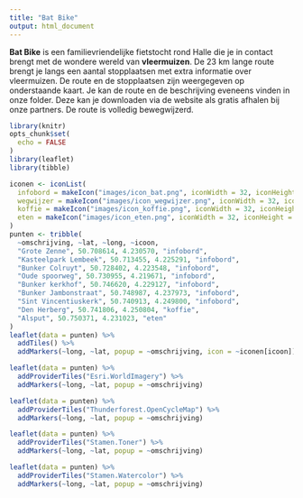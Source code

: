 ```yaml
---
title: "Bat Bike"
output: html_document
---
```


**Bat Bike** is een familievriendelijke fietstocht rond Halle die je in contact brengt met de wondere wereld van **vleermuizen**. De 23 km lange route brengt je langs een aantal stopplaatsen met extra informatie over vleermuizen. De route en de stopplaatsen zijn weergegeven op onderstaande kaart. Je kan de route en de beschrijving eveneens vinden in onze folder. Deze kan je downloaden via de website als gratis afhalen bij onze partners. De route is volledig bewegwijzerd.

```r
library(knitr)
opts_chunk$set(
  echo = FALSE
)
library(leaflet)
library(tibble)
```

```r
iconen <- iconList(
  infobord = makeIcon("images/icon_bat.png", iconWidth = 32, iconHeight = 32),
  wegwijzer = makeIcon("images/icon_wegwijzer.png", iconWidth = 32, iconHeight = 32),
  koffie = makeIcon("images/icon_koffie.png", iconWidth = 32, iconHeight = 32),
  eten = makeIcon("images/icon_eten.png", iconWidth = 32, iconHeight = 32)
)
punten <- tribble(
  ~omschrijving, ~lat, ~long, ~icoon,
  "Grote Zenne", 50.708614, 4.230570, "infobord",  
  "Kasteelpark Lembeek", 50.713455, 4.225291, "infobord", 
  "Bunker Colruyt", 50.728402, 4.223548, "infobord", 
  "Oude spoorweg", 50.730955, 4.219671, "infobord", 
  "Bunker kerkhof", 50.746620, 4.229127, "infobord", 
  "Bunker Jambonstraat", 50.748987, 4.237973, "infobord", 
  "Sint Vincentiuskerk", 50.740913, 4.249800, "infobord", 
  "Den Herberg", 50.741806, 4.250804, "koffie",
  "Alsput", 50.750371, 4.231023, "eten"
)
leaflet(data = punten) %>%
  addTiles() %>%
  addMarkers(~long, ~lat, popup = ~omschrijving, icon = ~iconen[icoon])
```

```r
leaflet(data = punten) %>%
  addProviderTiles("Esri.WorldImagery") %>%
  addMarkers(~long, ~lat, popup = ~omschrijving)
```

```r
leaflet(data = punten) %>%
  addProviderTiles("Thunderforest.OpenCycleMap") %>%
  addMarkers(~long, ~lat, popup = ~omschrijving)
```

```r
leaflet(data = punten) %>%
  addProviderTiles("Stamen.Toner") %>%
  addMarkers(~long, ~lat, popup = ~omschrijving)
```

```r
leaflet(data = punten) %>%
  addProviderTiles("Stamen.Watercolor") %>%
  addMarkers(~long, ~lat, popup = ~omschrijving)
```




